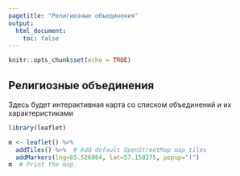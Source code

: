 ```yaml
---
pagetitle: "Религиозные объединения"
output:
  html_document:
    toc: false
---
```


```r
knitr::opts_chunk$set(echo = TRUE)
```

## Религиозные объединения

Здесь будет интерактивная карта со списком объединений и их характеристиками


```r
library(leaflet)

m <- leaflet() %>%
  addTiles() %>%  # Add default OpenStreetMap map tiles
  addMarkers(lng=65.526864, lat=57.158275, popup="!")
m  # Print the map
```